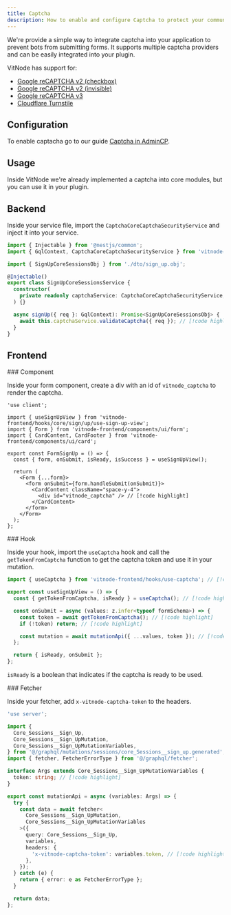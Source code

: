 ```yaml
---
title: Captcha
description: How to enable and configure Captcha to protect your community from spam.
---
```


We're provide a simple way to integrate captcha into your application to prevent bots from submitting forms. It supports multiple captcha providers and can be easily integrated into your plugin.

VitNode has support for:

- [Google reCAPTCHA v2 (checkbox)](https://www.google.com/recaptcha/about/)
- [Google reCAPTCHA v2 (invisible)](https://www.google.com/recaptcha/about/)
- [Google reCAPTCHA v3](https://www.google.com/recaptcha/about/)
- [Cloudflare Turnstile](https://www.cloudflare.com/products/turnstile/)

## Configuration

To enable captacha go to our guide [Captcha in AdminCP](/docs/guides/captcha).

## Usage

Inside VitNode we're already implemented a captcha into core modules, but you can use it in your plugin.

## Backend

Inside your service file, import the `CaptchaCoreCaptchaSecurityService` and inject it into your service.

```ts title="sign-up.service.ts"
import { Injectable } from '@nestjs/common';
import { GqlContext, CaptchaCoreCaptchaSecurityService } from 'vitnode-backend'; // [!code highlight]

import { SignUpCoreSessionsObj } from './dto/sign_up.obj';

@Injectable()
export class SignUpCoreSessionsService {
  constructor(
    private readonly captchaService: CaptchaCoreCaptchaSecurityService, // [!code highlight]
  ) {}

  async signUp({ req }: GqlContext): Promise<SignUpCoreSessionsObj> {
    await this.captchaService.validateCaptcha({ req }); // [!code highlight]
  }
}
```

## Frontend


<Steps>

<Step>
### Component

Inside your form component, create a div with an id of `vitnode_captcha` to render the captcha.

```tsx title="content.tsx"
'use client';

import { useSignUpView } from 'vitnode-frontend/hooks/core/sign/up/use-sign-up-view';
import { Form } from 'vitnode-frontend/components/ui/form';
import { CardContent, CardFooter } from 'vitnode-frontend/components/ui/card';

export const FormSignUp = () => {
  const { form, onSubmit, isReady, isSuccess } = useSignUpView();

  return (
    <Form {...form}>
      <form onSubmit={form.handleSubmit(onSubmit)}>
        <CardContent className="space-y-4">
          <div id="vitnode_captcha" /> // [!code highlight]
        </CardContent>
      </form>
    </Form>
  );
};
```

</Step>
<Step>
### Hook

Inside your hook, import the `useCaptcha` hook and call the `getTokenFromCaptcha` function to get the captcha token and use it in your mutation.

```ts title="use-sign-up-view.ts"
import { useCaptcha } from 'vitnode-frontend/hooks/use-captcha'; // [!code highlight]

export const useSignUpView = () => {
  const { getTokenFromCaptcha, isReady } = useCaptcha(); // [!code highlight]

  const onSubmit = async (values: z.infer<typeof formSchema>) => {
    const token = await getTokenFromCaptcha(); // [!code highlight]
    if (!token) return; // [!code highlight]

    const mutation = await mutationApi({ ...values, token }); // [!code highlight]
  };

  return { isReady, onSubmit };
};
```

`isReady` is a boolean that indicates if the captcha is ready to be used.

</Step>
<Step>
### Fetcher

Inside your fetcher, add `x-vitnode-captcha-token` to the headers.

```ts title="mutation-api.ts"
'use server';

import {
  Core_Sessions__Sign_Up,
  Core_Sessions__Sign_UpMutation,
  Core_Sessions__Sign_UpMutationVariables,
} from '@/graphql/mutations/sessions/core_Sessions__sign_up.generated';
import { fetcher, FetcherErrorType } from '@/graphql/fetcher';

interface Args extends Core_Sessions__Sign_UpMutationVariables {
  token: string; // [!code highlight]
}

export const mutationApi = async (variables: Args) => {
  try {
    const data = await fetcher<
      Core_Sessions__Sign_UpMutation,
      Core_Sessions__Sign_UpMutationVariables
    >({
      query: Core_Sessions__Sign_Up,
      variables,
      headers: {
        'x-vitnode-captcha-token': variables.token, // [!code highlight]
      },
    });
  } catch (e) {
    return { error: e as FetcherErrorType };
  }

  return data;
};
```

</Step>
</Steps>
